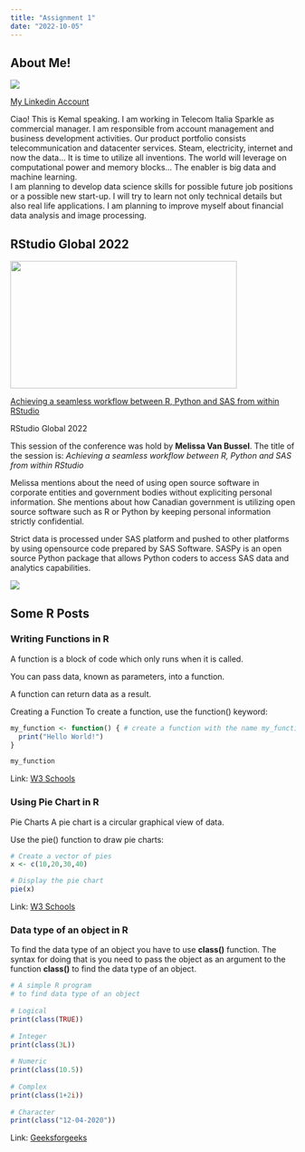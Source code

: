 ```yaml
---
title: "Assignment 1"
date: "2022-10-05"
---
```


## About Me!

![](/docs/kemal.jpg)

[My Linkedin Account](https://mef-bda503.github.io/fall22/)

Ciao! This is Kemal speaking. I am working in Telecom Italia Sparkle as commercial manager. I am responsible from account management and business development activities. Our product portfolio consists telecommunication and datacenter services. Steam, electricity, internet and now the data... It is time to utilize all inventions. The world will leverage on computational power and memory blocks... The enabler is big data and machine learning.\
I am planning to develop data science skills for possible future job positions or a possible new start-up. I will try to learn not only technical details but also real life applications. I am planning to improve myself about financial data analysis and image processing.

## RStudio Global 2022

<p><a href="https://www.rstudio.com/conference/2022/talks/achieving-seamless-workflow-r-python/?wvideo=ctiyvzylnl"><img src="https://embed-ssl.wistia.com/deliveries/e40c3f13727b33ed394616eab51e0c724f196c2f.jpg?image_play_button_size=2x&amp;image_crop_resized=960x540&amp;image_play_button=1&amp;image_play_button_color=4287c7e0" width="400" height="225" style="width: 400px; height: 225px;"/></a></p>

<p><a href="https://www.rstudio.com/conference/2022/talks/achieving-seamless-workflow-r-python/?wvideo=ctiyvzylnl">Achieving a seamless workflow between R, Python and SAS from within RStudio </a></p>

RStudio Global 2022

This session of the conference was hold by **Melissa Van Bussel**. The title of the session is: *Achieving a seamless workflow between R, Python and SAS from within RStudio*

Melissa mentions about the need of using open source software in corporate entities and government bodies without expliciting personal information. She mentions about how Canadian government is utilizing open source software such as R or Python by keeping personal information strictly confidential.

Strict data is processed under SAS platform and pushed to other platforms by using opensource code prepared by SAS Software. SASPy is an open source Python package that allows Python coders to access SAS data and analytics capabilities.

![](docs/docs/saspy.jpg)

## Some R Posts

### Writing Functions in R

A function is a block of code which only runs when it is called.

You can pass data, known as parameters, into a function.

A function can return data as a result.

Creating a Function To create a function, use the function() keyword:

```r
my_function <- function() { # create a function with the name my_function
  print("Hello World!")
}

my_function
```

Link: [W3 Schools](https://www.w3schools.com/r/r_functions.asp)

### Using Pie Chart in R

Pie Charts A pie chart is a circular graphical view of data.

Use the pie() function to draw pie charts:

```r
# Create a vector of pies
x <- c(10,20,30,40)

# Display the pie chart
pie(x)
```

Link: [W3 Schools](https://www.w3schools.com/r/r_graph_pie.asp)

### Data type of an object in R

To find the data type of an object you have to use **class()** function. The syntax for doing that is you need to pass the object as an argument to the function **class()** to find the data type of an object.

```r
# A simple R program
# to find data type of an object
 
# Logical
print(class(TRUE))
 
# Integer
print(class(3L))
 
# Numeric
print(class(10.5))
 
# Complex
print(class(1+2i))
 
# Character
print(class("12-04-2020"))
```

Link: [Geeksforgeeks](https://www.geeksforgeeks.org/r-data-types/?ref=lbp)
